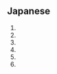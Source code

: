 == Japanese ==          
{{furigana|ken}}
# {{japdef|剣|[[sword]]}}
# {{japdef|拳|[[fist]]}}
# {{japdef|県|[[prefecture]]}}
# {{japdef|間|(''architecture'') [[interval]], [[space]] of piller; (''length unit'') about 1.8 metre.}}
# {{japdef|犬|[[dog]] (suffix)}}
# {{japdef|賢|[[virtuous]], [[worthy]], [[good]]}}